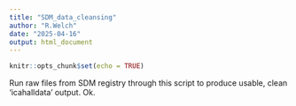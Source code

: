 ```yaml
---
title: "SDM_data_cleansing"
author: "R.Welch"
date: "2025-04-16"
output: html_document
---
```


```r
knitr::opts_chunk$set(echo = TRUE)
```

Run raw files from SDM registry through this script to produce usable, clean 'icahalldata' output.
Ok.